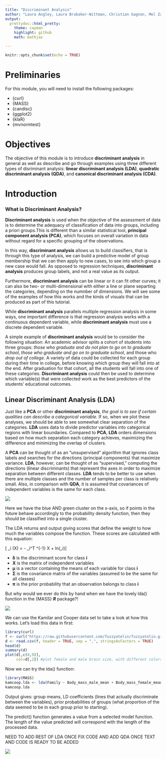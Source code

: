 ```yaml
---
title: "Discriminant Analysis"
author: "Laura Angley, Laura Brubaker-Wittman, Christian Gagnon, Mel Zarate"
output:
  prettydoc::html_pretty:
    theme: cayman
    highlight: github
    math: mathjax

---
```


```r
knitr::opts_chunk$set(echo = TRUE)
```

# Preliminaries

For this module, you will need to install the following packages:

* {curl}
* {MASS}
* {candisc}
* {ggplot2}
* {klaR}
* {mvnormtest}

# Objectives

The objective of this module is to introduce **discriminant analysis** in general as well as describe and go through examples using three different types of disriminant analysis: **linear discriminant analysis (LDA)**, **quadratic discriminant analysis (QDA)**, and **canonical discriminant analysis (CDA)**.

# Introduction

### What is Discriminant Analysis?
**Discriminant analysis** is used when the objective of the assessment of data is to determine the adequacy of classification of data into groups, including a priori groups.This is different than a similar statistical tool, **principal component analysis (PCA)**, which focuses on overall variation in data without regard for a specific grouping of the observations.

In this way, **discriminant analysis** allows us to build classifiers, that is through this type of analysis, we can build a predictive model of group membership that we can then apply to new cases, to see into which group a new case would fall. As opposed to regression techniques, **discriminant analysis** produces group labels, and not a real value as its output.

Furthermore, **discriminant analysis** can be linear or it can fit other curves; it can also be two- or multi-dimensional with either a line or plane separting the categories, depending on the numnber of dimensions. We will see some of the examples of how this works and the kinds of visuals that can be produced as part of this tutorial.

While **discriminant analysis** parallels multiple regression analysis in some ways, one important difference is that regression analysis works with a continuous dependent variable, while **discriminant analysis** must use a discrete dependent variable.

A simple example of **discriminant analysis** would be to consider the following situation: An academic advisor splits a cohort of students into three groups: *those who graduate and do not plan to go on to graduate school*, *those who graduate and go on to graduate school*, and those who *drop out of college*.  A variety of data could be collected for each group during their time in college, before knowing which group they will fall into at the end. After graduation for that cohort, all the students will fall into one of these categories. **Discriminant analysis** could then be used to determine which variable(s) that were collected work as the best predictors of the students' educational outcomes.

## Linear Discriminant Analysis (LDA)

Just like a **PCA** or other **discriminant analysis**, *the goal is to see if certain qualities can describe a categorical variable*. If so, when we plot these analyses, we should be able to see somewhat clear separation of the categories. **LDA** uses data to divide predictor variables into categorical regions with linear boundaries. Compared to **PCA**, **LDA** orders dimensions based on how much separation each category achieves, maximizing the difference and minimizing the overlap of clusters. 

A **PCA** can be thought of as an “unsupervised” algorithm that ignores class labels and searches for the directions (principal components) that maximize variance. **LDA**, however, can be thought of as “supervised,” computing the directions (linear discriminants) that represent the axes in order to maximize separation between different classes. **LDA** tends to be better to use when there are multiple classes and the number of samples per class is relatively small. Also, in comparison with **QDA**, it is assumed that covariances of independent variables is the same for each class. 

<img src = "https://sebastianraschka.com/images/blog/2014/linear-discriminant-analysis/lda_1.png">

Here we have the blue AND green cluster on the x-axis, so if points in the future behave accordingly to the probability density function, then they should be classified into a single cluster.

The LDA returns and output giving scores that define the weight to how much the variables compose the function. These scores are calculated with this equation: 


\[ \delta_i (X) = - \frac{1}{2} \mu_i^T \Sigma^{-1}  X + ln(\pi_i)\]

* **δ** is the discriminant score for class **i**
* **X** is the matrix of independent variables
* **μ** is a vector containing the means of each variable for class **i**
* **Σ** is the covariance matrix of the variables (assumed to be the same for all classes)
* **π** is the prior probability that an observation belongs to class **i**

But why would we ever do this by hand when we have the lovely lda() function in the {MASS} ***R*** package?!

<img src = "https://www.lostandfoundnature.com/wp-content/uploads/Blog/Spreadwing_damselfly/Lagothrix-flavicauda-yellow-tailed-woolly-monkey-Andrew-WalmsleyNPC-3-1024x680.jpg">

We can use the Kamilar and Cooper data set to take a look at how this works. Let's load this data in first:

```r
library(curl)
f <- curl("https://raw.githubusercontent.com/fuzzyatelin/fuzzyatelin.github.io/master/AN597_Fall19/KamilarAndCooperData.csv")
d <- read.csv(f, header = TRUE, sep = ",", stringsAsFactors = TRUE)
head(d)
summary(d)
plot(d[,c(8,9)],
     col=d[,2]) #plot female and male brain size, with different colors being different families (families seem to group together a bit better, and there arent as many as the number of genera) 
```

Now we can try the lda() function:

```r
library(MASS)
kamcoop.lda <- lda(Family ~ Body_mass_male_mean + Body_mass_female_mean, data = d) #categorical dependent variable is family 
kamcoop.lda
```

Output gives: group means, LD coefficients (lines that actually discriminate between the variables), prior probabilities of groups (what proportion of the data seemed to be in each group prior to starting).

The predict() function generates a value from a selected model function. The length of the value predicted will correspond with the length of the processed data. 

NEED TO ADD REST OF LDA ONCE FIX CODE AND ADD QDA ONCE TEXT AND CODE IS READY TO BE ADDED


<img src = "https://media.giphy.com/media/Q4r9RDlu5Si0o/giphy.gif">